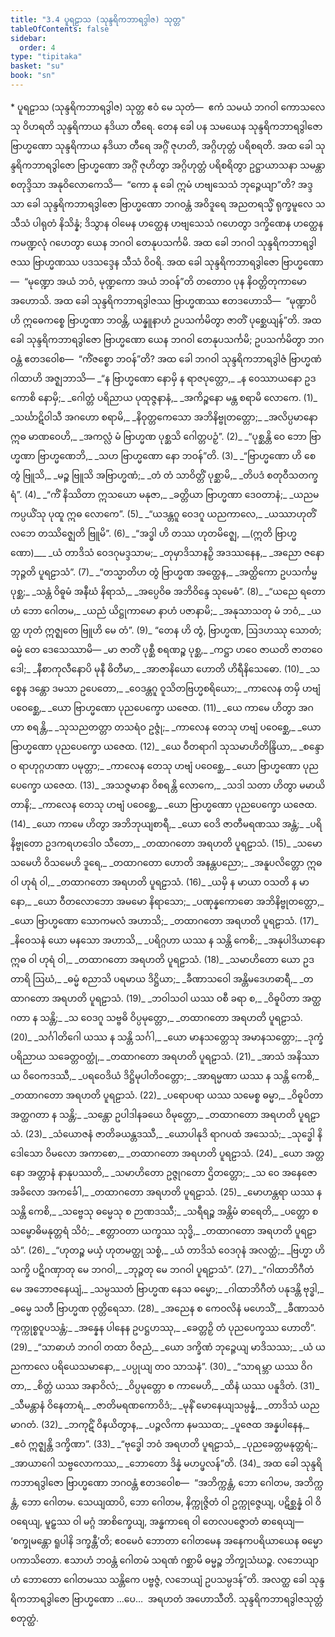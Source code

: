 ```yaml
---
title: "3.4 ပူရဠာသ (သုန္ဒရိကဘာရဒွါဇ) သုတ္တ"
tableOfContents: false
sidebar:
  order: 4
type: "tipitaka"
basket: "su"
book: "sn"
---
```



<DynamicBreadcrumb />

<Paragraph type="center" book="sn">
* ပူရဠာသ (သုန္ဒရိကဘာရဒွါဇ) သုတ္တ
</Paragraph>

<Paragraph number="528" book="sn">
ဧဝံ မေ သုတံ—  ဧကံ သမယံ ဘဂဝါ ကောသလေသု ဝိဟရတိ သုန္ဒရိကာယ နဒိယာ တီရေ. တေန ခေါ ပန သမယေန သုန္ဒရိကဘာရဒွါဇော ဗြာဟ္မဏော သုန္ဒရိကာယ နဒိယာ တီရေ အဂ္ဂိံ ဇုဟတိ, အဂ္ဂိဟုတ္တံ ပရိစရတိ. အထ ခေါ သုန္ဒရိကဘာရဒွါဇော ဗြာဟ္မဏော အဂ္ဂိံ ဇုဟိတွာ အဂ္ဂိဟုတ္တံ ပရိစရိတွာ ဥဋ္ဌာယာသနာ သမန္တာ စတုဒ္ဒိသာ အနုဝိလောကေသိ—  “ကော နု ခေါ ဣမံ ဟဗျသေသံ ဘုဉ္ဇေယျာ”တိ? အဒ္ဒသာ ခေါ သုန္ဒရိကဘာရဒွါဇော ဗြာဟ္မဏော ဘဂဝန္တံ အဝိဒူရေ အညတရသ္မိံ ရုက္ခမူလေ သသီသံ ပါရုတံ နိသိန္နံ; ဒိသွာန ဝါမေန ဟတ္ထေန ဟဗျသေသံ ဂဟေတွာ ဒက္ခိဏေန ဟတ္ထေန ကမဏ္ဍလုံ ဂဟေတွာ ယေန ဘဂဝါ တေနုပသင်္ကမိ.
</Paragraph>

<Paragraph number="529" book="sn">
အထ ခေါ ဘဂဝါ သုန္ဒရိကဘာရဒွါဇဿ ဗြာဟ္မဏဿ ပဒသဒ္ဒေန သီသံ ဝိဝရိ. အထ ခေါ သုန္ဒရိကဘာရဒွါဇော ဗြာဟ္မဏော—  “မုဏ္ဍော အယံ ဘဝံ, မုဏ္ဍကော အယံ ဘဝန်”တိ တတောဝ ပုန နိဝတ္တိတုကာမော အဟောသိ. အထ ခေါ သုန္ဒရိကဘာရဒွါဇဿ ဗြာဟ္မဏဿ ဧတဒဟောသိ—  “မုဏ္ဍာပိ ဟိ ဣဓေကစ္စေ ဗြာဟ္မဏာ ဘဝန္တိ, ယန္နူနာဟံ ဥပသင်္ကမိတွာ ဇာတိံ ပုစ္ဆေယျန်”တိ. အထ ခေါ သုန္ဒရိကဘာရဒွါဇော ဗြာဟ္မဏော ယေန ဘဂဝါ တေနုပသင်္ကမိ; ဥပသင်္ကမိတွာ ဘဂဝန္တံ ဧတဒဝေါစ—  “ကိံဇစ္စော ဘဝန်”တိ?
</Paragraph>

<Paragraph number="530" type="center" book="sn">
အထ ခေါ ဘဂဝါ သုန္ဒရိကဘာရဒွါဇံ ဗြာဟ္မဏံ ဂါထာဟိ အဇ္ဈဘာသိ—
</Paragraph>

<Division number="458" book="sn" e="ch" v="18" p="345">

<Paragraph number="531" type="verses" book="sn">
_“န ဗြာဟ္မဏော နောမှိ န ရာဇပုတ္တော,_  
_န ဝေဿာယနော ဥဒ ကောစိ နောမှိ;_  
_ဂေါတ္တံ ပရိညာယ ပုထုဇ္ဇနာနံ,_  
_အကိဉ္စနော မန္တ စရာမိ လောကေ. (1)_  

</Paragraph>

</Division>
<Division number="459" book="sn" e="ch" v="18" p="346">

<Paragraph number="532" type="verses" book="sn">
_သင်္ဃာဋိဝါသီ အဂဟော စရာမိ,_  
_နိဝုတ္တကေသော အဘိနိဗ္ဗုတတ္တော;_  
_အလိပ္ပမာနော ဣဓ မာဏဝေဟိ,_  
_အကလ္လံ မံ ဗြာဟ္မဏ ပုစ္ဆသိ ဂေါတ္တပဉှံ”. (2)_  

</Paragraph>

</Division>
<Division number="460" book="sn" e="ch" v="18" p="346">

<Paragraph number="533" type="verses" book="sn">
_“ပုစ္ဆန္တိ ဝေ ဘော ဗြာဟ္မဏာ ဗြာဟ္မဏေဘိ,_  
_သဟ ဗြာဟ္မဏော နော ဘဝန်”တိ. (3)_  

</Paragraph>

</Division>
<Division number="461" book="sn" e="ch" v="18" p="346">

<Paragraph number="534" type="verses" book="sn">
_“ဗြာဟ္မဏော ဟိ စေ တွံ ဗြူသိ,_  
_မဉ္စ ဗြူသိ အဗြာဟ္မဏံ;_  
_တံ တံ သာဝိတ္တိံ ပုစ္ဆာမိ,_  
_တိပဒံ စတုဝီသတက္ခရံ”. (4)_  

</Paragraph>

</Division>
<Division number="462" book="sn" e="ch" v="18" p="346">

<Paragraph number="535" type="verses" book="sn">
_“ကိံ နိဿိတာ ဣသယော မနုဇာ,_  
_ခတ္တိယာ ဗြာဟ္မဏာ ဒေဝတာနံ;_  
_ယညမကပ္ပယိံသု ပုထူ ဣဓ လောကေ”. (5)_  

</Paragraph>

</Division>
<Division number="463" book="sn" e="ch" v="18" p="346">

<Paragraph number="536" type="verses" book="sn">
_“ယဒန္တဂူ ဝေဒဂူ ယညကာလေ,_  
_ယဿာဟုတိံ လဘေ တဿိဇ္ဈေတိ ဗြူမိ”. (6)_  

</Paragraph>

</Division>
<Division number="464" book="sn" e="ch" v="18" p="346">

<Paragraph number="537" type="verses" book="sn">
_“အဒ္ဓါ ဟိ တဿ ဟုတမိဇ္ဈေ, __(ဣတိ ဗြာဟ္မဏော)___  
_ယံ တာဒိသံ ဝေဒဂုမဒ္ဒသာမ;_  
_တုမှာဒိသာနဉှိ အဒဿနေန,_  
_အညော ဇနော ဘုဉ္ဇတိ ပူရဠာသံ”. (7)_  

</Paragraph>

</Division>
<Division number="465" book="sn" e="ch" v="18" p="346">

<Paragraph number="538" type="verses" book="sn">
_“တသ္မာတိဟ တွံ ဗြာဟ္မဏ အတ္ထေန,_  
_အတ္ထိကော ဥပသင်္ကမ္မ ပုစ္ဆ;_  
_သန္တံ ဝိဓူမံ အနီဃံ နိရာသံ,_  
_အပ္ပေဝိဓ အဘိဝိန္ဒေ သုမေဓံ”. (8)_  

</Paragraph>

</Division>
<Division number="466" book="sn" e="ch" v="18" p="346">

<Paragraph number="539" type="verses" book="sn">
_“ယညေ ရတောဟံ ဘော ဂေါတမ,_  
_ယညံ ယိဋ္ဌုကာမော နာဟံ ပဇာနာမိ;_  
_အနုသာသတု မံ ဘဝံ,_  
_ယတ္ထ ဟုတံ ဣဇ္ဈတေ ဗြူဟိ မေ တံ”. (9)_  

</Paragraph>

<Paragraph number="540" book="sn">
“တေန ဟိ တွံ, ဗြာဟ္မဏ, ဩဒဟဿု သောတံ; ဓမ္မံ တေ ဒေသေဿာမိ—
</Paragraph>

</Division>
<Division number="467" book="sn" e="ch" v="18" p="347">

<Paragraph number="541" type="verses" book="sn">
_မာ ဇာတိံ ပုစ္ဆီ စရဏဉ္စ ပုစ္ဆ,_  
_ကဋ္ဌာ ဟဝေ ဇာယတိ ဇာတဝေဒေါ;_  
_နီစာကုလီနောပိ မုနီ ဓိတီမာ,_  
_အာဇာနိယော ဟောတိ ဟိရီနိသေဓော. (10)_  

</Paragraph>

</Division>
<Division number="468" book="sn" e="ch" v="18" p="347">

<Paragraph number="542" type="verses" book="sn">
_သစ္စေန ဒန္တော ဒမသာ ဥပေတော,_  
_ဝေဒန္တဂူ ဝူသိတဗြဟ္မစရိယော;_  
_ကာလေန တမှိ ဟဗျံ ပဝေစ္ဆေ,_  
_ယော ဗြာဟ္မဏော ပုညပေက္ခော ယဇေထ. (11)_  

</Paragraph>

</Division>
<Division number="469" book="sn" e="ch" v="18" p="347">

<Paragraph number="543" type="verses" book="sn">
_ယေ ကာမေ ဟိတွာ အဂဟာ စရန္တိ,_  
_သုသညတတ္တာ တသရံဝ ဥဇ္ဇုံ;_  
_ကာလေန တေသု ဟဗျံ ပဝေစ္ဆေ,_  
_ယော ဗြာဟ္မဏော ပုညပေက္ခော ယဇေထ. (12)_  

</Paragraph>

</Division>
<Division number="470" book="sn" e="ch" v="18" p="347">

<Paragraph number="544" type="verses" book="sn">
_ယေ ဝီတရာဂါ သုသမာဟိတိန္ဒြိယာ,_  
_စန္ဒောဝ ရာဟုဂ္ဂဟဏာ ပမုတ္တာ;_  
_ကာလေန တေသု ဟဗျံ ပဝေစ္ဆေ,_  
_ယော ဗြာဟ္မဏော ပုညပေက္ခော ယဇေထ. (13)_  

</Paragraph>

</Division>
<Division number="471" book="sn" e="ch" v="18" p="347">

<Paragraph number="545" type="verses" book="sn">
_အသဇ္ဇမာနာ ဝိစရန္တိ လောကေ,_  
_သဒါ သတာ ဟိတွာ မမာယိတာနိ;_  
_ကာလေန တေသု ဟဗျံ ပဝေစ္ဆေ,_  
_ယော ဗြာဟ္မဏော ပုညပေက္ခော ယဇေထ. (14)_  

</Paragraph>

</Division>
<Division number="472" book="sn" e="ch" v="18" p="347">

<Paragraph number="546" type="verses" book="sn">
_ယော ကာမေ ဟိတွာ အဘိဘုယျစာရီ,_  
_ယော ဝေဒိ ဇာတီမရဏဿ အန္တံ;_  
_ပရိနိဗ္ဗုတော ဥဒကရဟဒေါဝ သီတော,_  
_တထာဂတော အရဟတိ ပူရဠာသံ. (15)_  

</Paragraph>

</Division>
<Division number="473" book="sn" e="ch" v="18" p="347">

<Paragraph number="547" type="verses" book="sn">
_သမော သမေဟိ ဝိသမေဟိ ဒူရေ,_  
_တထာဂတော ဟောတိ အနန္တပညော;_  
_အနူပလိတ္တော ဣဓ ဝါ ဟုရံ ဝါ,_  
_တထာဂတော အရဟတိ ပူရဠာသံ. (16)_  

</Paragraph>

</Division>
<Division number="474" book="sn" e="ch" v="18" p="348">

<Paragraph number="548" type="verses" book="sn">
_ယမှိ န မာယာ ဝသတိ န မာနော,_  
_ယော ဝီတလောဘော အမမော နိရာသော;_  
_ပဏုန္နကောဓော အဘိနိဗ္ဗုတတ္တော,_  
_ယော ဗြာဟ္မဏော သောကမလံ အဟာသိ;_  
_တထာဂတော အရဟတိ ပူရဠာသံ. (17)_  

</Paragraph>

</Division>
<Division number="475" book="sn" e="ch" v="18" p="348">

<Paragraph number="549" type="verses" book="sn">
_နိဝေသနံ ယော မနသော အဟာသိ,_  
_ပရိဂ္ဂဟာ ယဿ န သန္တိ ကေစိ;_  
_အနုပါဒိယာနော ဣဓ ဝါ ဟုရံ ဝါ,_  
_တထာဂတော အရဟတိ ပူရဠာသံ. (18)_  

</Paragraph>

</Division>
<Division number="476" book="sn" e="ch" v="18" p="348">

<Paragraph number="550" type="verses" book="sn">
_သမာဟိတော ယော ဥဒတာရိ ဩဃံ,_  
_ဓမ္မံ စညာသိ ပရမာယ ဒိဋ္ဌိယာ;_  
_ခီဏာသဝေါ အန္တိမဒေဟဓာရီ,_  
_တထာဂတော အရဟတိ ပူရဠာသံ. (19)_  

</Paragraph>

</Division>
<Division number="477" book="sn" e="ch" v="18" p="348">

<Paragraph number="551" type="verses" book="sn">
_ဘဝါသဝါ ယဿ ဝစီ ခရာ စ,_  
_ဝိဓူပိတာ အတ္ထဂတာ န သန္တိ;_  
_သ ဝေဒဂူ သဗ္ဗဓိ ဝိပ္ပမုတ္တော,_  
_တထာဂတော အရဟတိ ပူရဠာသံ. (20)_  

</Paragraph>

</Division>
<Division number="478" book="sn" e="ch" v="18" p="348">

<Paragraph number="552" type="verses" book="sn">
_သင်္ဂါတိဂေါ ယဿ န သန္တိ သင်္ဂါ,_  
_ယော မာနသတ္တေသု အမာနသတ္တော;_  
_ဒုက္ခံ ပရိညာယ သခေတ္တဝတ္ထုံ,_  
_တထာဂတော အရဟတိ ပူရဠာသံ. (21)_  

</Paragraph>

</Division>
<Division number="479" book="sn" e="ch" v="18" p="348">

<Paragraph number="553" type="verses" book="sn">
_အာသံ အနိဿာယ ဝိဝေကဒဿီ,_  
_ပရဝေဒိယံ ဒိဋ္ဌိမုပါတိဝတ္တော;_  
_အာရမ္မဏာ ယဿ န သန္တိ ကေစိ,_  
_တထာဂတော အရဟတိ ပူရဠာသံ. (22)_  

</Paragraph>

</Division>
<Division number="480" book="sn" e="ch" v="18" p="348">

<Paragraph number="554" type="verses" book="sn">
_ပရောပရာ ယဿ သမေစ္စ ဓမ္မာ,_  
_ဝိဓူပိတာ အတ္ထဂတာ န သန္တိ;_  
_သန္တော ဥပါဒါနခယေ ဝိမုတ္တော,_  
_တထာဂတော အရဟတိ ပူရဠာသံ. (23)_  

</Paragraph>

</Division>
<Division number="481" book="sn" e="ch" v="18" p="349">

<Paragraph number="555" type="verses" book="sn">
_သံယောဇနံ ဇာတိခယန္တဒဿီ,_  
_ယောပါနုဒိ ရာဂပထံ အသေသံ;_  
_သုဒ္ဓေါ နိဒေါသော ဝိမလော အကာစော,_  
_တထာဂတော အရဟတိ ပူရဠာသံ. (24)_  

</Paragraph>

</Division>
<Division number="482" book="sn" e="ch" v="18" p="349">

<Paragraph number="556" type="verses" book="sn">
_ယော အတ္တနော အတ္တာနံ နာနုပဿတိ,_  
_သမာဟိတော ဥဇ္ဇုဂတော ဌိတတ္တော;_  
_သ ဝေ အနေဇော အခိလော အကင်္ခေါ,_  
_တထာဂတော အရဟတိ ပူရဠာသံ. (25)_  

</Paragraph>

</Division>
<Division number="483" book="sn" e="ch" v="18" p="349">

<Paragraph number="557" type="verses" book="sn">
_မောဟန္တရာ ယဿ န သန္တိ ကေစိ,_  
_သဗ္ဗေသု ဓမ္မေသု စ ဉာဏဒဿီ;_  
_သရီရဉ္စ အန္တိမံ ဓာရေတိ,_  
_ပတ္တော စ သမ္ဗောဓိမနုတ္တရံ သိဝံ;_  
_ဧတ္တာဝတာ ယက္ခဿ သုဒ္ဓိ,_  
_တထာဂတော အရဟတိ ပူရဠာသံ”. (26)_  

</Paragraph>

</Division>
<Division number="484" book="sn" e="ch" v="18" p="349">

<Paragraph number="558" type="verses" book="sn">
_“ဟုတဉ္စ မယှံ ဟုတမတ္ထု သစ္စံ,_  
_ယံ တာဒိသံ ဝေဒဂုနံ အလတ္ထံ;_  
_ဗြဟ္မာ ဟိ သက္ခိ ပဋိဂဏှာတု မေ ဘဂဝါ,_  
_ဘုဉ္ဇတု မေ ဘဂဝါ ပူရဠာသံ”. (27)_  

</Paragraph>

</Division>
<Division number="485" book="sn" e="ch" v="18" p="349">

<Paragraph number="559" type="verses" book="sn">
_“ဂါထာဘိဂီတံ မေ အဘောဇနေယျံ,_  
_သမ္ပဿတံ ဗြာဟ္မဏ နေသ ဓမ္မော;_  
_ဂါထာဘိဂီတံ ပနုဒန္တိ ဗုဒ္ဓါ,_  
_ဓမ္မေ သတီ ဗြာဟ္မဏ ဝုတ္တိရေသာ. (28)_  

</Paragraph>

</Division>
<Division number="486" book="sn" e="ch" v="18" p="349">

<Paragraph number="560" type="verses" book="sn">
_အညေန စ ကေဝလိနံ မဟေသိံ,_  
_ခီဏာသဝံ ကုက္ကုစ္စဝူပသန္တံ;_  
_အန္နေန ပါနေန ဥပဋ္ဌဟဿု,_  
_ခေတ္တဉှိ တံ ပုညပေက္ခဿ ဟောတိ”. (29)_  

</Paragraph>

</Division>
<Division number="487" book="sn" e="ch" v="18" p="350">

<Paragraph number="561" type="verses" book="sn">
_“သာဓာဟံ ဘဂဝါ တထာ ဝိဇညံ,_  
_ယော ဒက္ခိဏံ ဘုဉ္ဇေယျ မာဒိသဿ;_  
_ယံ ယညကာလေ ပရိယေသမာနော,_  
_ပပ္ပုယျ တဝ သာသနံ”. (30)_  

</Paragraph>

</Division>
<Division number="488" book="sn" e="ch" v="18" p="350">

<Paragraph number="562" type="verses" book="sn">
_“သာရမ္ဘာ ယဿ ဝိဂတာ,_  
_စိတ္တံ ယဿ အနာဝိလံ;_  
_ဝိပ္ပမုတ္တော စ ကာမေဟိ,_  
_ထိနံ ယဿ ပနူဒိတံ. (31)_  

</Paragraph>

</Division>
<Division number="489" book="sn" e="ch" v="18" p="350">

<Paragraph number="563" type="verses" book="sn">
_သီမန္တာနံ ဝိနေတာရံ,_  
_ဇာတိမရဏကောဝိဒံ;_  
_မုနိံ မောနေယျသမ္ပန္နံ,_  
_တာဒိသံ ယညမာဂတံ. (32)_  

</Paragraph>

</Division>
<Division number="490" book="sn" e="ch" v="18" p="350">

<Paragraph number="564" type="verses" book="sn">
_ဘကုဋိံ ဝိနယိတွာန,_  
_ပဉ္ဇလိကာ နမဿထ;_  
_ပူဇေထ အန္နပါနေန,_  
_ဧဝံ ဣဇ္ဈန္တိ ဒက္ခိဏာ”. (33)_  

</Paragraph>

</Division>
<Division number="491" book="sn" e="ch" v="18" p="350">

<Paragraph number="565" type="verses" book="sn">
_“ဗုဒ္ဓေါ ဘဝံ အရဟတိ ပူရဠာသံ,_  
_ပုညခေတ္တမနုတ္တရံ;_  
_အာယာဂေါ သဗ္ဗလောကဿ,_  
_ဘောတော ဒိန္နံ မဟပ္ဖလန်”တိ. (34)_  

</Paragraph>

<Paragraph number="566" book="sn">
အထ ခေါ သုန္ဒရိကဘာရဒွါဇော ဗြာဟ္မဏော ဘဂဝန္တံ ဧတဒဝေါစ—  “အဘိက္ကန္တံ, ဘော ဂေါတမ, အဘိက္ကန္တံ, ဘော ဂေါတမ. သေယျထာပိ, ဘော ဂေါတမ, နိက္ကုဇ္ဇိတံ ဝါ ဥက္ကုဇ္ဇေယျ, ပဋိစ္ဆန္နံ ဝါ ဝိဝရေယျ, မူဠှဿ ဝါ မဂ္ဂံ အာစိက္ခေယျ, အန္ဓကာရေ ဝါ တေလပဇ္ဇောတံ ဓာရေယျ—  ‘စက္ခုမန္တော ရူပါနိ ဒက္ခန္တီ’တိ; ဧဝမေဝံ ဘောတာ ဂေါတမေန အနေကပရိယာယေန ဓမ္မော ပကာသိတော. ဧသာဟံ ဘဝန္တံ ဂေါတမံ သရဏံ ဂစ္ဆာမိ ဓမ္မဉ္စ ဘိက္ခုသံဃဉ္စ. လဘေယျာဟံ ဘောတော ဂေါတမဿ သန္တိကေ ပဗ္ဗဇ္ဇံ, လဘေယျံ ဥပသမ္ပဒန်”တိ. အလတ္ထ ခေါ သုန္ဒရိကဘာရဒွါဇော ဗြာဟ္မဏော …ပေ…  အရဟတံ အဟောသီတိ.

</Paragraph>
</Division>

<Paragraph number="567" type="center" book="sn">
သုန္ဒရိကဘာရဒွါဇသုတ္တံ စတုတ္ထံ.
</Paragraph>